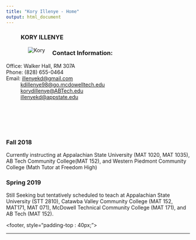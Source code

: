 ```yaml
---
title: "Kory Illenye - Home"
output: html_document
---
```


<style type="text/css">
.title {
  display: none;
}

#getting-started img {
  margin-right: 10px;
}
</style>

<figure>
<div class="row-sm-6">
### **KORY ILLENYE**
</div>

<img src="./images/illenyekd.jpg" alt="Kory" align="left" hspace="20">
</figure>

<div class="row-sm-6">

### **Contact Information:**
Office: Walker Hall, RM 307A <br>
Phone: (828) 655-0464 <br>
Email: [illenyekd@gmail.com](mailto:illenyekd@gmail.com)<br>
&nbsp;&nbsp;&nbsp;&nbsp;&nbsp;&nbsp;&nbsp;&nbsp;&nbsp; [kdillenye98@go.mcdowelltech.edu](kdillenye98@go.mcdowelltech.edu)<br>
&nbsp;&nbsp;&nbsp;&nbsp;&nbsp;&nbsp;&nbsp;&nbsp;&nbsp; [korydillenye@ABTech.edu](korydillenye@abtech.edu)<br>
&nbsp;&nbsp;&nbsp;&nbsp;&nbsp;&nbsp;&nbsp;&nbsp;&nbsp; [illenyekd@appstate.edu](illenyekd@appstate.edu)

</div>
<br><br><br><br>
<div class="row-sm-6">

### **Fall 2018**

Currently instructing at Appalachian State University (MAT 1020, MAT 1035), AB Tech Community College(MAT 152), and Western Piedmont Community College (Math Tutor at Freedom High)

### **Spring 2019**

Still Seeking but tentatively scheduled to teach at Appalachian State University (STT 2810), Catawba Valley Community College (MAT 152, MAT171, MAT 071), McDowell Technical Community College (MAT 171), and AB Tech (MAT 152).






</div>

<footer, style="padding-top : 40px;">
<center>

-------





</center>
</footer>

